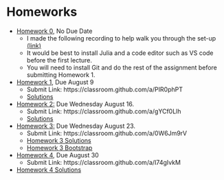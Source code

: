 # Homeworks


- [Homework 0](https://johnfhiggins.github.io/ComputationCamp/homeworks/homework0.html), No Due Date
    - I made the following recording to help walk you through the set-up [(link)]()
    - It would be best to install Julia and a code editor such as VS code before the first lecture. 
    - You will need to install Git and do the rest of the assignment before submitting Homework 1.
- [Homework 1](https://johnfhiggins.github.io/ComputationalBootcamp/homeworks/homework1.html), Due August 9
    - Submit Link: https://classroom.github.com/a/PIR0phPT
    - [Solutions](https://johnfhiggins.github.io/ComputationalBootcamp/homework_solutions/Homework1_solutions.jl)
- [Homework 2:](https://johnfhiggins.github.io/ComputationalBootcamp/homeworks/homework2.html) Due Wednesday August 16. 
    - Submit Link: https://classroom.github.com/a/gYCf0Llh
    - [Solutions](https://johnfhiggins.github.io/ComputationalBootcamp/homework_solutions/Homework2_solutions.jl)
- [Homework 3:](https://johnfhiggins.github.io/ComputationalBootcamp/homeworks/homework3.html) Due Wednesday August 23. 
    - Submit Link: https://classroom.github.com/a/0W6Jm9rV
    - [Homework 3 Solutions](https://johnfhiggins.github.io/ComputationalBootcamp/homework_solutions/Homework3_solutions.jl)
    - [Homework 3 Bootstrap](https://johnfhiggins.github.io/ComputationalBootcamp/homework_solutions/Homework3_bootstrap.jl)
- [Homework 4](https://johnfhiggins.github.io/ComputationalBootcamp/homeworks/homework4.html), Due August 30
    - Submit Link: https://classroom.github.com/a/I74gIvkM
- [Homework 4 Solutions](https://johnfhiggins.github.io/ComputationalBootcamp/homework_solutions/Homework4_solutions.jl)
